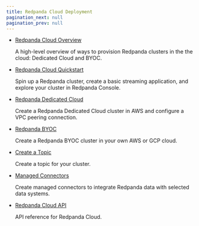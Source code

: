 ```yaml
---
title: Redpanda Cloud Deployment
pagination_next: null
pagination_prev: null
---
```


<head>
    <meta name="title" content="Redpanda Cloud Deployment"/>
    <meta name="description" content="Redpanda Cloud Deployment"/>
    <link rel="canonical" href="https://docs.redpanda.com/docs/deploy/deployment-option/cloud/" />
</head>

- [Redpanda Cloud Overview](../cloud/dedicated-byoc)

    A high-level overview of ways to provision Redpanda clusters in the the cloud: Dedicated Cloud and BYOC.

- [Redpanda Cloud Quickstart](../../../get-started/quick-start/?quickstart=cloud#prerequisites)

    Spin up a Redpanda cluster, create a basic streaming application, and explore your cluster in Redpanda Console.

- [Redpanda Dedicated Cloud](../cloud/dedicated)

    Create a Redpanda Dedicated Cloud cluster in AWS and configure a VPC peering connection.

- [Redpanda BYOC](../cloud/byoc)

    Create a Redpanda BYOC cluster in your own AWS or GCP cloud.

- [Create a Topic](../cloud/create-topic)

    Create a topic for your cluster.

- [Managed Connectors](../cloud/managed-connectors/)

    Create managed connectors to integrate Redpanda data with selected data systems.

- [Redpanda Cloud API](../cloud/api)

    API reference for Redpanda Cloud.
